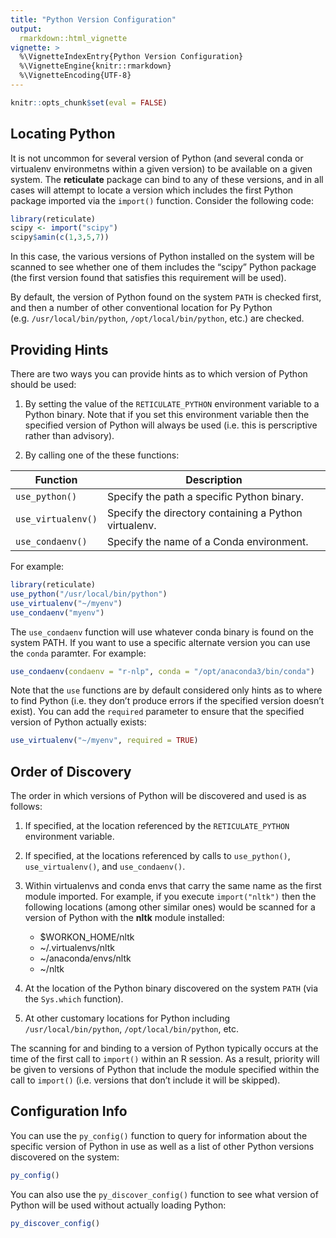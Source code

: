 ```yaml
---
title: "Python Version Configuration"
output: 
  rmarkdown::html_vignette
vignette: >
  %\VignetteIndexEntry{Python Version Configuration}
  %\VignetteEngine{knitr::rmarkdown}
  %\VignetteEncoding{UTF-8}
---
```



```r
knitr::opts_chunk$set(eval = FALSE)
```

## Locating Python

It is not uncommon for several version of Python (and several conda or virtualenv environmetns within a given version) to be available on a given system. The **reticulate** package can bind to any of these versions, and in all cases will attempt to locate a version which includes the first Python package imported via the `import()` function. Consider the following code:

```r
library(reticulate)
scipy <- import("scipy")
scipy$amin(c(1,3,5,7))
```

In this case, the various versions of Python installed on the system will be scanned to see whether one of them includes the "scipy" Python package (the first version found that satisfies this requirement will be used).

By default, the version of Python found on the system `PATH` is checked first, and then a number of other conventional location for Py Python (e.g. `/usr/local/bin/python`, `/opt/local/bin/python`, etc.) are checked.

## Providing Hints

There are two ways you can provide hints as to which version of Python should be used:

1. By setting the value of the `RETICULATE_PYTHON` environment variable to a Python binary. Note that if you set this environment variable then the specified version of Python will always be used (i.e. this is perscriptive rather than advisory).

2. By calling one of the these functions:

  | Function  | Description | 
  |----------------|------------------------------------------------------------------|
  | `use_python()` | Specify the path a specific Python binary. | 
  | `use_virtualenv()` | Specify the directory containing a Python virtualenv. | 
  | `use_condaenv()` | Specify the name of a Conda environment. | 

For example:

```r
library(reticulate)
use_python("/usr/local/bin/python")
use_virtualenv("~/myenv")
use_condaenv("myenv")
```

The `use_condaenv` function will use whatever conda binary is found on the system PATH. If you want to use a specific alternate version you can use the `conda` paramter. For example:

```r
use_condaenv(condaenv = "r-nlp", conda = "/opt/anaconda3/bin/conda")
```

Note that the `use` functions are by default considered only hints as to where to find Python (i.e. they don't produce errors if the specified version doesn't exist). You can add the `required` parameter to ensure that the specified version of Python actually exists:

```r
use_virtualenv("~/myenv", required = TRUE)
```

## Order of Discovery

The order in which versions of Python will be discovered and used is as follows:

1.  If specified, at the location referenced by the `RETICULATE_PYTHON` environment variable.

2.  If specified, at the locations referenced by calls to `use_python()`, `use_virtualenv()`, and `use_condaenv()`.

3. Within virtualenvs and conda envs that carry the same name as the first module imported. For example, if you execute `import("nltk")` then the following locations (among other similar ones) would be scanned for a version of Python with the **nltk** module installed:

    - $WORKON_HOME/nltk
    - ~/.virtualenvs/nltk
    - ~/anaconda/envs/nltk
    - ~/nltk

4.  At the location of the Python binary discovered on the system `PATH` (via the `Sys.which` function).

5.  At other customary locations for Python including `/usr/local/bin/python`, `/opt/local/bin/python`, etc.

The scanning for and binding to a version of Python typically occurs at the time of the first call to `import()` within an R session. As a result, priority will be given to versions of Python that include the module specified within the call to `import()` (i.e. versions that don't include it will be skipped).

## Configuration Info

You can use the `py_config()` function to query for information about the specific version of Python in use as well as a list of other Python versions discovered on the system:

```r
py_config()
```

You can also use the `py_discover_config()` function to see what version of Python will be used without actually loading Python:

```r
py_discover_config()
```



